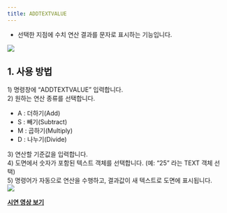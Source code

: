 ```yaml
---
title: ADDTEXTVALUE
---
```



[image1]: ../../../../../assets/images/commands/addtextvalue/image1.png
[image2]: ../../../../../assets/images/commands/addtextvalue/image2.png

* 선택한 지점에 수치 연산 결과를 문자로 표시하는 기능입니다.

![][image1]

## **1\. 사용 방법**

1\) 명령창에 “ADDTEXTVALUE” 입력합니다.  
2\) 원하는 연산 종류를 선택합니다.

- A : 더하기(Add)  
- S : 빼기(Subtract)  
- M : 곱하기(Multiply)  
- D : 나누기(Divide)

3\) 연산할 기준값을 입력합니다.  
4\) 도면에서 숫자가 포함된 텍스트 객체를 선택합니다.  (예: “25” 라는 TEXT 객체 선택)  
5\) 명령어가 자동으로 연산을 수행하고,  결과값이 새 텍스트로 도면에 표시됩니다.  
![][image2]

[**<Icon name="youtube" class="emoji"/> 시연 영상 보기**]()
